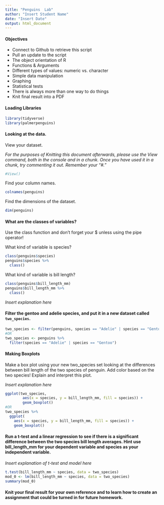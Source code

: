 ```yaml
---
title: "Penguins  Lab"
author: "Insert Student Name"
date: "Insert Date"
output: html_document
---
```


#### Objectives
- Connect to Github to retrieve this script
- Pull an update to the script
- The object orientation of R
- Functions & Arguments
- Different types of values: numeric vs. character
- Simple data manipulation
- Graphing
- Statistical tests
- There is always more than one way to do things
- Knit final result into a PDF

#### Loading Libraries 

```r
library(tidyverse)
library(palmerpenguins)
```

#### Looking at the data. 

View your dataset.

*For the purposes of Knitting this document afterwards, please use the View command, both in the console and in a chunk. Once you have used it in a chunk, try commenting it out. Remember your "#."*

```r
#View()
```

Find your column names.
```r
colnames(penguins)
```

Find the dimensions of the dataset.
```r
dim(penguins)
```


#### What are the classes of variables?


Use the class function and don't forget your $ unless using the pipe operator!

What kind of variable is species? 

```r
class(penguins$species)
penguins$species %>% 
  class()
```

What kind of variable is bill length? 

```r
class(penguins$bill_length_mm)
penguins$bill_length_mm %>% 
  class()
```

*Insert explanation here*


#### Filter the gentoo and adelie species, and put it in a new dataset called `two_species`.

```r
two_species <- filter(penguins, species == "Adelie" | species == "Gentoo")
#OR 
two_species <- penguins %>% 
  filter(species == "Adelie" | species == "Gentoo")
```

#### Making Boxplots

Make a box plot using your new two_species set looking at the differences between bill length of the two species of penguin. Add color based on the two species! Explain and interpret this plot.

*Insert explanation here*

```r
ggplot(two_species, 
        aes(x = species, y = bill_length_mm, fill = species)) +
        geom_boxplot()
#OR 
two_species %>% 
  ggplot(
    aes(x = species, y = bill_length_mm, fill = species)) + 
    geom_boxplot()
```

#### Run a t-test and a linear regression to see if there is a significant difference between the two species bill length averages. Hint use bill_length_mm for your dependent variable and species as your independent variable. 

*Insert explanation of t-test and model here*

```r
t.test(bill_length_mm ~ species, data = two_species)
mod_0 <- lm(bill_length_mm ~ species, data = two_species)
summary(mod_0)
```

#### Knit your final result for your own reference and to learn how to create an assignment that could be turned in for future homework.
